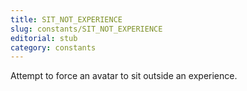 ```yaml
---
title: SIT_NOT_EXPERIENCE
slug: constants/SIT_NOT_EXPERIENCE
editorial: stub
category: constants
---
```


<LSLConstant
	name="SIT_NOT_EXPERIENCE"
	type="integer"
	value="-1"
/>

Attempt to force an avatar to sit outside an experience.
